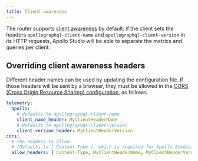 ```yaml
---
title: Client awareness
---
```



The router supports [client awareness](https://www.apollographql.com/docs/kotlin/advanced/client-awareness/) by default:
if the client sets the headers `apollographql-client-name` and `apollographql-client-version` in its HTTP requests,
Apollo Studio will be able to separate the metrics and queries per client.

## Overriding client awareness headers

Different header names can be used by updating the configuration file. If those headers will be sent by
a browser, they must be allowed in the [CORS (Cross Origin Resource Sharing) configuration](../configuration/cors), as follows:

```yaml title="router.yaml"
telemetry:
  apollo:
    # defaults to apollographql-client-name
    client_name_header: MyClientHeaderName
    # defaults to apollographql-client-version
    client_version_header: MyClientHeaderVersion
cors:
  # The headers to allow.
  # (Defaults to [ Content-Type ], which is required for Apollo Studio)
  allow_headers: [ Content-Type, MyClientHeaderName, MyClientHeaderVersion]
```
